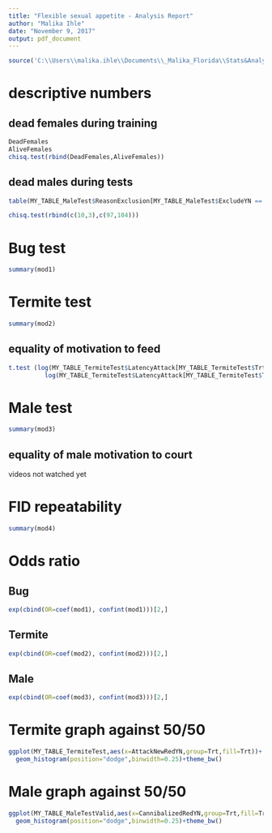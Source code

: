 ```yaml
---
title: "Flexible sexual appetite - Analysis Report"
author: "Malika Ihle"
date: "November 9, 2017"
output: pdf_document
---
```


```r
source('C:\\Users\\malika.ihle\\Documents\\_Malika_Florida\\Stats&Analyses\\FlexibleSexualAppetite\\DataAnalyses.R')
```

# descriptive numbers

## dead females during training
```r
DeadFemales   
AliveFemales
chisq.test(rbind(DeadFemales,AliveFemales))
```
## dead males during tests

```r
table(MY_TABLE_MaleTest$ReasonExclusion[MY_TABLE_MaleTest$ExcludeYN == TRUE]) 
```
```r
chisq.test(rbind(c(10,3),c(97,104)))
```

# Bug test
```r
summary(mod1)
```

# Termite test
```r
summary(mod2)
```

## equality of motivation to feed
```r
t.test (log(MY_TABLE_TermiteTest$LatencyAttack[MY_TABLE_TermiteTest$Trt == "RedPreference"]), 
          log(MY_TABLE_TermiteTest$LatencyAttack[MY_TABLE_TermiteTest$Trt == "RedAverse"]))
```

# Male test
```r
summary(mod3)
```
## equality of male motivation to court  
videos not watched yet  

# FID repeatability 
```r
summary(mod4)
```

# Odds ratio

## Bug
```r
exp(cbind(OR=coef(mod1), confint(mod1)))[2,] 
```

## Termite
```r
exp(cbind(OR=coef(mod2), confint(mod2)))[2,]
```

## Male
```r
exp(cbind(OR=coef(mod3), confint(mod3)))[2,]
```

# Termite graph against 50/50
```r
ggplot(MY_TABLE_TermiteTest,aes(x=AttackNewRedYN,group=Trt,fill=Trt))+
  geom_histogram(position="dodge",binwidth=0.25)+theme_bw()
```

# Male graph against 50/50
```r
ggplot(MY_TABLE_MaleTestValid,aes(x=CannibalizedRedYN,group=Trt,fill=Trt))+
  geom_histogram(position="dodge",binwidth=0.25)+theme_bw()
```



